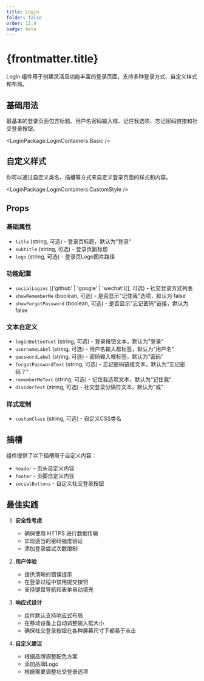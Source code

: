 ```yaml
---
title: Login
folder: false
order: 12.4
badge: beta
---
```



# {frontmatter.title}

Login 组件用于创建灵活且功能丰富的登录页面，支持多种登录方式、自定义样式和布局。

## 基础用法

最基本的登录页面包含标题、用户名密码输入框、记住我选项、忘记密码链接和社交登录按钮。

<LoginPackage.LoginContainers.Basic />

## 自定义样式

你可以通过自定义类名、插槽等方式来自定义登录页面的样式和内容。

<LoginPackage.LoginContainers.CustomStyle />

## Props

### 基础属性
- `title` (string, 可选) - 登录页标题，默认为"登录"
- `subtitle` (string, 可选) - 登录页副标题
- `logo` (string, 可选) - 登录页Logo图片路径

### 功能配置
- `socialLogins` (('github' | 'google' | 'wechat')[], 可选) - 社交登录方式列表
- `showRememberMe` (boolean, 可选) - 是否显示"记住我"选项，默认为 false
- `showForgotPassword` (boolean, 可选) - 是否显示"忘记密码"链接，默认为 false

### 文本自定义
- `loginButtonText` (string, 可选) - 登录按钮文本，默认为"登录"
- `usernameLabel` (string, 可选) - 用户名输入框标签，默认为"用户名"
- `passwordLabel` (string, 可选) - 密码输入框标签，默认为"密码"
- `forgotPasswordText` (string, 可选) - 忘记密码链接文本，默认为"忘记密码？"
- `rememberMeText` (string, 可选) - 记住我选项文本，默认为"记住我"
- `dividerText` (string, 可选) - 社交登录分隔符文本，默认为"或"

### 样式定制
- `customClass` (string, 可选) - 自定义CSS类名

## 插槽

组件提供了以下插槽用于自定义内容：

- `header` - 页头自定义内容
- `footer` - 页脚自定义内容
- `socialButtons` - 自定义社交登录按钮

## 最佳实践

1. **安全性考虑**
   - 确保使用 HTTPS 进行数据传输
   - 实现适当的密码强度验证
   - 添加登录尝试次数限制

2. **用户体验**
   - 提供清晰的错误提示
   - 在登录过程中禁用提交按钮
   - 支持键盘导航和表单自动填充

3. **响应式设计**
   - 组件默认支持响应式布局
   - 在移动设备上自动调整输入框大小
   - 确保社交登录按钮在各种屏幕尺寸下都易于点击

4. **自定义建议**
   - 根据品牌调整配色方案
   - 添加品牌Logo
   - 根据需要调整社交登录选项 
